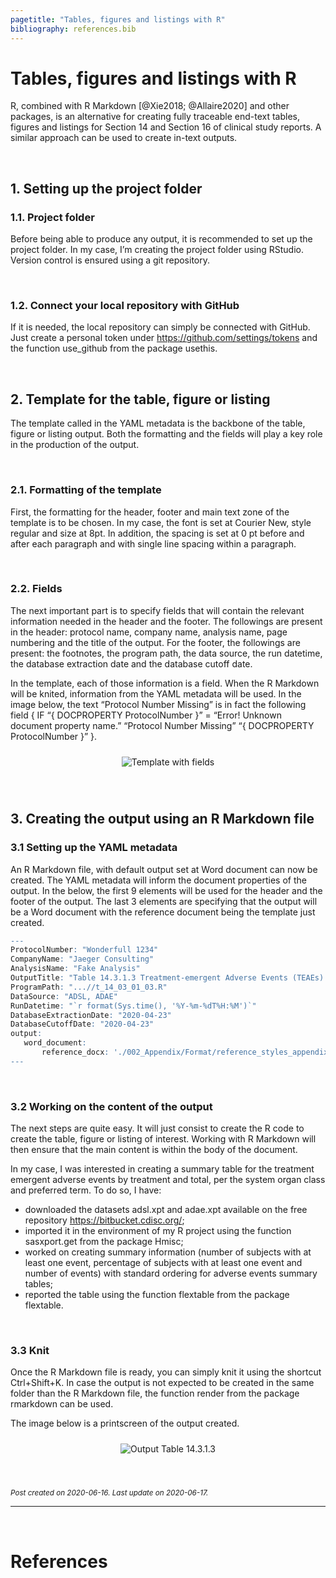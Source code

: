 ```yaml
---
pagetitle: "Tables, figures and listings with R"
bibliography: references.bib
---
```


# Tables, figures and listings with R

R, combined with R Markdown [@Xie2018; @Allaire2020] and other packages, is an alternative for creating fully traceable end-text tables, figures and listings for Section 14 and Section 16 of clinical study reports. A similar approach can be used to create in-text outputs.

<br>

## 1. Setting up the project folder

### 1.1. Project folder

Before being able to produce any output, it is recommended to set up the project folder. In my case, I'm creating the project folder using RStudio. Version control is ensured using a git repository.

<br>

### 1.2. Connect your local repository with GitHub

If it is needed, the local repository can simply be connected with GitHub. Just create a personal token under <a href="https://github.com/settings/tokens">https://github.com/settings/tokens</a> and the function use_github from the package usethis.

<br>

## 2. Template for the table, figure or listing

The template called in the YAML metadata is the backbone of the table, figure or listing output. Both the formatting and the fields will play a key role in the production of the output.

<br>

### 2.1. Formatting of the template

First, the formatting for the header, footer and main text zone of the template is to be chosen. In my case, the font is set at Courier New, style regular and size at 8pt. In addition, the spacing is set at 0 pt before and after each paragraph and with single line spacing within a paragraph.

<br>

### 2.2. Fields

The next important part is to specify fields that will contain the relevant information needed in the header and the footer. The followings are present in the header: protocol name, company name, analysis name, page numbering and the title of the output. For the footer, the followings are present: the footnotes, the program path, the data source, the run datetime, the database extraction date and the database cutoff date.

In the template, each of those information is a field. When the R Markdown will be knited, information from the YAML metadata will be used. In the image below, the text "Protocol Number Missing" is in fact the following field { IF "{ DOCPROPERTY ProtocolNumber }" = "Error! Unknown document property name." "Protocol Number Missing" "{ DOCPROPERTY ProtocolNumber }" }.

<center>
<div>
<img src="images/template_fields.png" alt = "Template with fields" style = "margin-top: 10px; margin-bottom: 10px;">
</div>
</center>

<br>

## 3. Creating the output using an R Markdown file

### 3.1 Setting up the YAML metadata

An R Markdown file, with default output set at Word document can now be created. The YAML metadata will inform the document properties of the output. In the below, the first 9 elements will be used for the header and the footer of the output. The last 3 elements are specifying that the output will be a Word document with the reference document being the template just created.

```r
---
ProtocolNumber: "Wonderfull 1234"
CompanyName: "Jaeger Consulting"
AnalysisName: "Fake Analysis"
OutputTitle: "Table 14.3.1.3 Treatment-emergent Adverse Events (TEAEs) by Treatment and Total, per System Organ Class and Preferred Term (Safety Population)"
ProgramPath: "...//t_14_03_01_03.R"
DataSource: "ADSL, ADAE"
RunDatetime: "`r format(Sys.time(), '%Y-%m-%dT%H:%M')`"
DatabaseExtractionDate: "2020-04-23"
DatabaseCutoffDate: "2020-04-23"
output:
   word_document:
       reference_docx: './002_Appendix/Format/reference_styles_appendix.docx'
---
```

<br>

### 3.2 Working on the content of the output

The next steps are quite easy. It will just consist to create the R code to create the table, figure or listing of interest. Working with R Markdown will then ensure that the main content is within the body of the document.

In my case, I was interested in creating a summary table for the treatment emergent adverse events by treatment and total, per the system organ class and preferred term. To do so, I have:

* downloaded the datasets adsl.xpt and adae.xpt available on the free repository <a href=https://bitbucket.cdisc.org/>https://bitbucket.cdisc.org/</a>;
* imported it in the environment of my R project using the function sasxport.get from the package Hmisc;
* worked on creating summary information (number of subjects with at least one event, percentage of subjects with at least one event and number of events) with standard ordering for adverse events summary tables;
* reported the table using the function flextable from the package flextable.

<br>

### 3.3 Knit

Once the R Markdown file is ready, you can simply knit it using the shortcut Ctrl+Shift+K. In case the output is not expected to be created in the same folder than the R Markdown file, the function render from the package rmarkdown can be used.

The image below is a printscreen of the output created.

<center>
<div>
<img src="images/t_14_03_01_03_printscreen.png" alt = "Output Table 14.3.1.3" style = "margin-top: 10px; margin-bottom: 10px;">
</div>
</center>

<br>

<small>*Post created on 2020-06-16. Last update on 2020-06-17.*</small>

---

<br>

# References
<small>